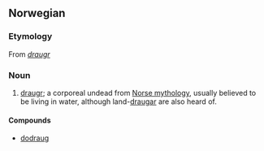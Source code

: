 ==Norwegian==

===Etymology===
From {{etyl|non}} ''[[draugr]]''

===Noun===
{{no-noun-m1}}

# {{mythology|lang=no}} [[draugr]]; a corporeal undead from [[Norse mythology]], usually believed to be living in water, although land-[[draugar]] are also heard of.

====Compounds====
* [[dodraug]]